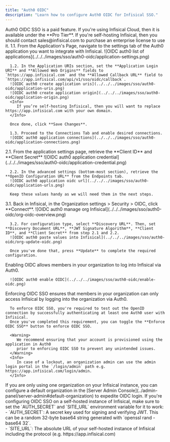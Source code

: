 ```yaml
---
title: "Auth0 OIDC"
description: "Learn how to configure Auth0 OIDC for Infisical SSO."
---
```


<Info>
  Auth0 OIDC SSO is a paid feature. If you're using Infisical Cloud, then it is
  available under the **Pro Tier**. If you're self-hosting Infisical, then you
  should contact sales@infisical.com to purchase an enterprise license to use
  it.
</Info>

<Steps>
   <Step title="Setup application in Auth0">
      1.1. From the Application's Page, navigate to the settings tab of the Auth0 application you want to integrate with Infisical.
      ![OIDC auth0 list of applications](../../../images/sso/auth0-oidc/application-settings.png)
      
      1.2. In the Application URIs section, set the **Application Login URI** and **Allowed Web Origins** fields to `https://app.infisical.com` and the **Allowed Callback URL** field to `https://app.infisical.com/api/v1/sso/oidc/callback`.
      ![OIDC auth0 create application uris](../../../images/sso/auth0-oidc/application-uris.png)
      ![OIDC auth0 create application origin](../../../images/sso/auth0-oidc/application-origin.png)
      <Info>
         If you’re self-hosting Infisical, then you will want to replace https://app.infisical.com with your own domain.
      </Info>

      Once done, click **Save Changes**.

      1.3. Proceed to the Connections Tab and enable desired connections.
      ![OIDC auth0 application connections](../../../images/sso/auth0-oidc/application-connections.png)

   </Step>
   <Step title="Retrieve Identity Provider (IdP) Information from Auth0">
      2.1. From the application settings page, retrieve the **Client ID** and **Client Secret**
      ![OIDC auth0 application credential](../../../images/sso/auth0-oidc/application-credential.png)

      2.2. In the advanced settings (bottom-most section), retrieve the **OpenID Configuration URL** from the Endpoints tab.
      ![OIDC auth0 application oidc url](../../../images/sso/auth0-oidc/application-urls.png)

      Keep these values handy as we will need them in the next steps.

   </Step>
   <Step title="Finish configuring OIDC in Infisical">
      3.1. Back in Infisical, in the Organization settings > Security > OIDC, click **Connect**.
      ![OIDC auth0 manage org Infisical](../../../images/sso/auth0-oidc/org-oidc-overview.png)

      3.2. For configuration type, select **Discovery URL**. Then, set **Discovery Document URL**, **JWT Signature Algorithm**, **Client ID**, and **Client Secret** from step 2.1 and 2.2.
      ![OIDC auth0 paste values into Infisical](../../../images/sso/auth0-oidc/org-update-oidc.png)

      Once you've done that, press **Update** to complete the required configuration.

   </Step>
   <Step title="Enable OIDC in Infisical">
      Enabling OIDC allows members in your organization to log into Infisical via Auth0.

      ![OIDC auth0 enable OIDC](../../../images/sso/auth0-oidc/enable-oidc.png)

   </Step>
   <Step title="Enforce OIDC SSO in Infisical">
      Enforcing OIDC SSO ensures that members in your organization can only access Infisical
      by logging into the organization via Auth0.

      To enforce OIDC SSO, you're required to test out the OpenID connection by successfully authenticating at least one Auth0 user with Infisical.
      Once you've completed this requirement, you can toggle the **Enforce OIDC SSO** button to enforce OIDC SSO.

      <Warning>
         We recommend ensuring that your account is provisioned using the application in Auth0
         prior to enforcing OIDC SSO to prevent any unintended issues.
      </Warning>
      <Info>
         In case of a lockout, an organization admin can use the admin login portal in the `/login/admin` path e.g. https://app.infisical.com/login/admin.
      </Info>
   </Step>
</Steps>

<Tip>
    If you are only using one organization on your Infisical instance, you can configure a default organization in the [Server Admin Console](../admin-panel/server-admin#default-organization) to expedite OIDC login.
</Tip>

<Note>
  If you're configuring OIDC SSO on a self-hosted instance of Infisical, make
  sure to set the `AUTH_SECRET` and `SITE_URL` environment variable for it to
  work:
    <div class="height:1px;"/>
    - `AUTH_SECRET`: A secret key used for signing and verifying JWT. This
  can be a random 32-byte base64 string generated with `openssl rand -base64
  32`.
    <div class="height:1px;"/>
    - `SITE_URL`: The absolute URL of your self-hosted instance of Infisical including the protocol (e.g. https://app.infisical.com)
</Note>
